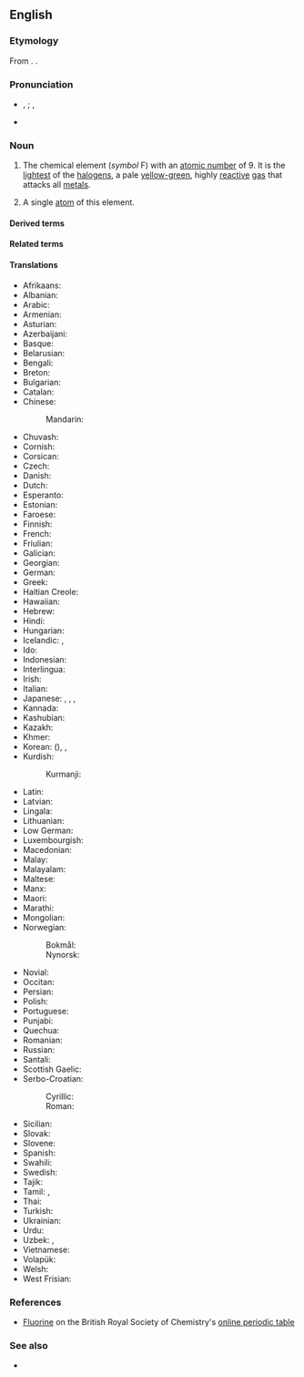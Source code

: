 ==English==
{{elements|en|F|oxygen|O|neon|Ne}}

===Etymology===
From {{der|en|la|fluor||flow}} {{suffix|en||ine}}. {{coin|en|Humphry Davy|nat=British|occ=chemist|in=1813}}.

===Pronunciation===
* {{enPR|flo͝or'ēn}}, {{IPA|en|/ˈflʊəɹiːn/}}; {{enPR|flôr'ēn}}, {{IPA|en|/ˈflɔːɹiːn/}}
* {{audio|en|en-us-fluorine.ogg|Audio (US)}}

===Noun===
{{en-noun|~}}
{{wikipedia}}

# {{senseid|en|Q650}}{{lb|en|uncountable}} The chemical element (''symbol'' F) with an [[atomic number]] of 9. It is the [[light]]est of the [[halogen]]s, a pale [[yellow-green]], highly [[reactive]] [[gas]] that attacks all [[metal]]s.
#: {{hyper|en|halogen}}
# {{lb|en|chemistry|countable}} A single [[atom]] of this element.
#: {{ux|en|an octahedron of '''fluorines'''}}

====Derived terms====
{{col4|en
|{{l|en|fluorian}}
|{{l|en|fluo-}}
|{{l|en|fluor-}}, {{l|en|fluoro-}}
|{{l|en|fluoride}}
|{{l|en|fluorinate}}
|{{l|en|fluorination}}
|{{l|en|fluorine-18}}
|{{l|en|fluorine-19}}
|{{l|en|fluorine dating}}
|{{l|en|fluorine method}}
|{{l|en|fluorine oxide}}
|{{l|en|fluorine test}}
}}

====Related terms====
{{col3|en
|fluor
|fluoric
|fluorite
}}

====Translations====
{{trans-top|id=Q650|chemical element}}
* Afrikaans: {{t+|af|fluoor}}
* Albanian: {{t+|sq|fluor|?}}
* Arabic: {{t|ar|فِلُور|m}}
* Armenian: {{t+|hy|ֆտոր}}
* Asturian: {{t+|ast|flúor|m}}
* Azerbaijani: {{t|az|flüor}}
* Basque: {{t|eu|fluoroa}}
* Belarusian: {{t|be|фтор|m}}
* Bengali: {{t|bn|ফ্লুরিন}}
* Breton: {{t|br|fluor|m}}
* Bulgarian: {{t+|bg|флуо́р|m}}
* Catalan: {{t+|ca|fluor|m}}
* Chinese:
*: Mandarin: {{t+|cmn|氟|tr=fú}}
* Chuvash: {{t|cv|фтор}}
* Cornish: {{t|kw|fluryn|?}}
* Corsican: {{t|co|fluoru|m}}
* Czech: {{t+|cs|fluor|m}}
* Danish: {{t+|da|fluor|?}}
* Dutch: {{t+|nl|fluor|n}}
* Esperanto: {{t+|eo|fluoro}}
* Estonian: {{t+|et|fluor}}
* Faroese: {{t|fo|flúr|n}}
* Finnish: {{t+|fi|fluori}}
* French: {{t+|fr|fluor|m}}
* Friulian: {{t|fur|fluôr|?}}
* Galician: {{t+|gl|flúor|m}}
* Georgian: {{t|ka|ფთორი}}
* German: {{t+|de|Fluor|n}}
* Greek: {{t+|el|φθόριο|n}}
* Haitian Creole: {{t|ht|fliyò}}
* Hawaiian: {{t|haw|fluorine}}
* Hebrew: {{t+|he|פלואור|tr=fluor}}
* Hindi: {{t|hi|तरस्विनी|?}}
* Hungarian: {{t+|hu|fluor}}
* Icelandic: {{t+|is|flúor|n}}, {{t+|is|flúr|?}}
* Ido: {{t+|io|fluoro}}
* Indonesian: {{t+|id|fluor}}
* Interlingua: {{t|ia|fluor}}
* Irish: {{t+|ga|fluairín|m}}
* Italian: {{t+|it|fluoro|m}}
* Japanese: {{t+|ja|フッ素|tr=fusso}}, {{t+|ja|弗素|tr=fusso}}, {{t|ja|フッソ|tr=fusso}}, {{t|ja|氟素|tr=fusso|sc=Jpan}}
* Kannada: {{t|kn|ಫ್ಲೂರೀನ್}}
* Kashubian: {{t|csb|fluòr|m}}
* Kazakh: {{t+|kk|фтор}}
* Khmer: {{t|km|ភ្លុយអរ}}
* Korean: {{t+|ko|불소}} ({{t+|ko|弗素}}), {{t+|ko|플루오르}}, {{t+|ko|플루오린}}
* Kurdish:
*: Kurmanji: {{t+|ku|fluor}}
{{trans-mid}}
* Latin: {{t+|la|fluorum|n}}
* Latvian: {{t|lv|fluors|m}}
* Lingala: {{t|ln|folina|c9a|c10a}}
* Lithuanian: {{t+|lt|fluoras|?}}
* Low German: {{t|nds|fluor|?}}
* Luxembourgish: {{t|lb|Fluor|?}}
* Macedonian: {{t|mk|флуор|m}}
* Malay: {{t|ms|fluorin}}
* Malayalam: {{t|ml|ഫ്ലൂറിന്‍}}
* Maltese: {{t|mt|fluoru|?}}
* Manx: {{t|gv|flooareen|m}}
* Maori: {{t|mi|pūkōwhai}}
* Marathi: {{t|mr|फ्लोरिन|?}}
* Mongolian: {{t+|mn|фтор}}
* Norwegian:
*: Bokmål: {{t+|nb|fluor|m|n}}
*: Nynorsk: {{t+|nn|fluor|m|n}}
* Novial: {{t|nov|fluore}}
* Occitan: {{t|oc|fluor|m}}
* Persian: {{t+|fa|فلوئور|tr=folu'or, felo'or, flu'or}}
* Polish: {{t+|pl|fluor|m}}
* Portuguese: {{t+|pt|flúor|m}}
* Punjabi: {{t|pa|ਫਲੋਰੀਨ|?|tr=phlōrīn}}
* Quechua: {{t|qu|flur}}
* Romanian: {{t+|ro|fluor|n}}
* Russian: {{t+|ru|фтор|m}}
* Santali: {{t|sat|ᱯᱷᱞᱚᱨᱤᱱ}}
* Scottish Gaelic: {{t|gd|fluorain|m}}
* Serbo-Croatian:
*: Cyrillic: {{t|sh|флу̏о̄р|m}}
*: Roman: {{t+|sh|flȕōr|m}}
* Sicilian: {{t+|scn|fluoru|?}}
* Slovak: {{t+|sk|fluór|m}}
* Slovene: {{t+|sl|fluor|?}}
* Spanish: {{t+|es|flúor|m}}
* Swahili: {{t|sw|florini|c9|c10}}
* Swedish: {{t+|sv|fluor|n|c}}
* Tajik: {{t+|tg|фтор}}
* Tamil: {{t|ta|ஃவுளூரின்}}, {{t|ta|வினைவியம்}}
* Thai: {{t+|th|ฟลูออรีน}}
* Turkish: {{t+|tr|flor}}
* Ukrainian: {{t|uk|фтор|m}}
* Urdu: {{t|ur|فلورین|?|tr=florīn}}
* Uzbek: {{t+|uz|фтор}}, {{t+|uz|ftor}}
* Vietnamese: {{t+|vi|flo}}
* Volapük: {{t+|vo|fluorin}}
* Welsh: {{t+|cy|fflworin|m}}
* West Frisian: {{t+|fy|fluor|?}}
{{trans-bottom}}

===References===
* [https://www.rsc.org/periodic-table/element/9/fluorine Fluorine] on the British Royal Society of Chemistry's [https://www.rsc.org/periodic-table online periodic table]

===See also===
* {{l|en|fluorene}}